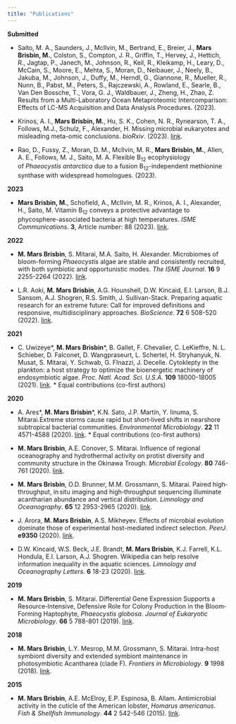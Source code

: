 ```yaml
---
title: "Publications"
---
```


**Submitted**

- Saito, M. A., Saunders, J., McIlvin, M., Bertrand, E., Breier, J., **Mars Brisbin, M.**, Colston, S., Compton, J. R., Griffin, T., Hervey, J., Hettich, R., Jagtap, P., Janech, M., Johnson, R., Keil, R., Kleikamp, H., Leary, D., McCain, S., Moore, E., Mehta, S., Moran, D., Neibauer, J., Neely, B., Jakuba, M., Johnson, J., Duffy, M., Herndl, G., Giannone, R., Mueller, R., Nunn, B., Pabst, M., Peters, S., Rajczewski, A., Rowland, E., Searle, B., Van Den Bossche, T., Vora, G. J., Waldbauer, J., Zheng, H., Zhao, Z.  Results from a Multi-Laboratory Ocean Metaproteomic Intercomparison: Effects of LC-MS Acquisition and Data Analysis Procedures. (2023).

- Krinos, A. I., **Mars Brisbin, M.**, Hu, S. K., Cohen, N. R., Rynearson, T. A., Follows, M.J., Schulz, F., Alexander, H. Missing microbial eukaryotes and misleading meta-omic conclusions. *bioRxiv*. (2023). [link](https://doi.org/10.1101/2023.07.30.551153).

- Rao, D., Fussy, Z., Moran, D. M., McIlvin, M. R., **Mars Brisbin, M.**, Allen, A. E., Follows, M. J., Saito, M. A. Flexible B~12~ ecophysiology of *Phaeocystis antarctica* due to a fusion B~12~-independent methionine synthase with widespread homologues. (2023).

**2023**

- **Mars Brisbin, M.**, Schofield, A., McIlvin, M. R., Krinos, A. I., Alexander, H., Saito, M. Vitamin B~12~ conveys a protective advantage to phycosphere-associated bacteria at high temperatures. *ISME Communications*.  **3**, Article number: 88 (2023). [link](https://doi.org/10.1038/s43705-023-00298-6). 

**2022**

- **M. Mars Brisbin**, S. Mitarai, M.A. Saito, H. Alexander. Microbiomes of bloom-forming *Phaeocystis* algae are stable and consistently recruited, with both symbiotic and opportunistic modes. *The ISME Journal*. **16** 9 2255-2264 (2022). [link](https://www.nature.com/articles/s41396-022-01263-2).

- L.R. Aoki, **M. Mars Brisbin**, A.G. Hounshell, D.W. Kincaid, E.I. Larson, B.J. Sansom, A.J. Shogren, R.S. Smith, J. Sullivan-Stack. Preparing aquatic research for an extreme future: Call for improved definitions and responsive, multidisciplinary approaches. *BioScience*. **72** 6 508-520 (2022). [link](https://academic.oup.com/bioscience/article/72/6/508/6573842).

**2021**

-   C. Uwizeye\*, **M. Mars Brisbin**\*, B. Gallet, F. Chevalier, C. LeKieffre, N. L. Schieber, D. Falconet, D. Wangpraseurt, L. Schertel, H. Stryhanyuk, N. Musat, S. Mitarai, Y. Schwab, G. FInazzi, J. Decelle. Cytoklepty in the plankton: a host strategy to optimize the bioenergetic machinery of endosymbiotic algae. *Proc. Natl. Acad. Sci. U.S.A.* **109** 18000-18005 (2021). [link](https://www.pnas.org/doi/full/10.1073/pnas.2025252118).  *\ Equal contributions (co-first authors)

**2020**

- A. Ares\*, **M. Mars Brisbin**\*, K.N. Sato, J.P. Martín, Y. Iinuma, S. Mitarai.Extreme storms cause rapid but short‐lived shifts in nearshore subtropical bacterial communities.
*Environmental Microbiology*. **22** 11 4571-4588 (2020). [link](https://ami-journals.onlinelibrary.wiley.com/doi/abs/10.1111/1462-2920.15178). *\ Equal contributions (co-first authors)

- **M. Mars Brisbin**, A.E. Conover, S. Mitarai. Influence of regional oceanography and hydrothermal activity on protist diversity and community structure in the Okinawa Trough. *Microbial Ecology*. **80** 746-761 (2020). [link](https://link.springer.com/article/10.1007/s00248-020-01583-w).

- **M. Mars Brisbin**, O.D. Brunner, M.M. Grossmann, S. Mitarai. Paired high‐throughput, in situ imaging and high‐throughput sequencing illuminate acantharian abundance and vertical distribution. *Limnology and Oceanography*. **65** 12 2953-2965 (2020). [link](https://aslopubs.onlinelibrary.wiley.com/doi/full/10.1002/lno.11567).

- J. Arora, **M. Mars Brisbin**, A.S. Mikheyev. Effects of microbial evolution dominate those of experimental host-mediated indirect selection. *PeerJ*. **e9350** (2020). [link](https://peerj.com/articles/9350/).

- D.W. Kincaid, W.S. Beck, J.E. Brandt, **M. Mars Brisbin**, K.J. Farrell, K.L. Hondula, E.I. Larson, A.J. Shogren. Wikipedia can help resolve information inequality in the aquatic sciences. *Limnology and Oceanography Letters*. **6** 18-23 (2020). [link](https://aslopubs.onlinelibrary.wiley.com/doi/pdf/10.1002/lol2.10168).

**2019**

- **M. Mars Brisbin**, S. Mitarai. Differential Gene Expression Supports a Resource‐Intensive, Defensive Role for Colony Production in the Bloom‐Forming Haptophyte, *Phaeocystis globosa*. *Journal of Eukaryotic Microbiology*. **66** 5 788-801 (2019). [link](https://onlinelibrary.wiley.com/doi/full/10.1111/jeu.12727).

**2018**

- **M. Mars Brisbin**, L.Y. Mesrop, M.M. Grossmann, S. Mitarai. Intra-host symbiont diversity and extended symbiont maintenance in photosymbiotic Acantharea (clade F). *Frontiers in Microbiology*. **9** 1998 (2018). [link](https://www.frontiersin.org/articles/10.3389/fmicb.2018.01998/full).

**2015**

- **M. Mars Brisbin**, A.E. McElroy, E.P. Espinosa, B. Allam. Antimicrobial activity in the cuticle of the American lobster, *Homarus americanus*. *Fish & Shellfish Immunology*. **44** 2 542-546 (2015). [link](https://www.sciencedirect.com/science/article/abs/pii/S1050464815001084).